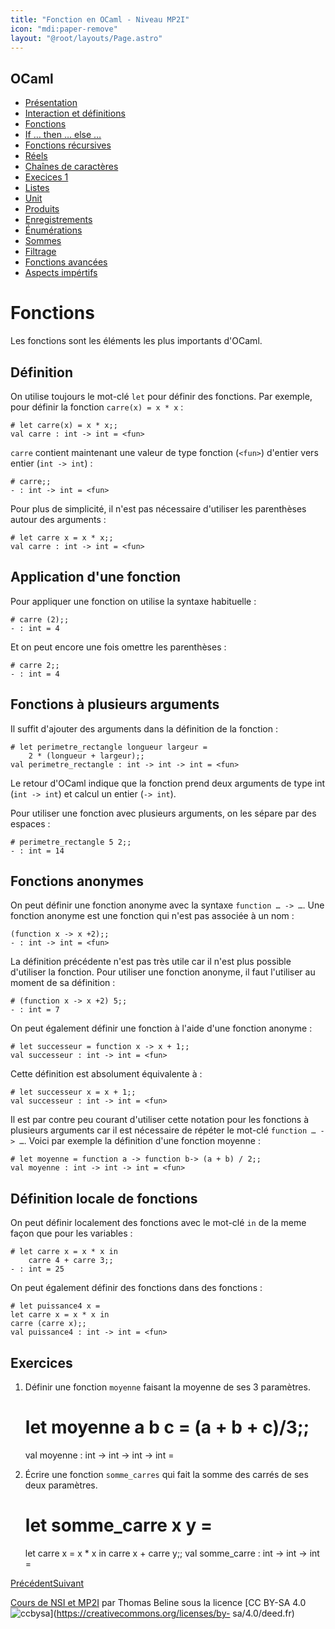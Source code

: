 ```yaml
---
title: "Fonction en OCaml - Niveau MP2I"
icon: "mdi:paper-remove"
layout: "@root/layouts/Page.astro"
---
```

 
## OCaml

  * [Présentation](.)
  * [Interaction et définitions](interaction-definition)
  * [Fonctions](fonctions)
  * [If … then … else …](if-then-else)
  * [Fonctions récursives](fonctions-recursives)
  * [Réels](reels)
  * [Chaînes de caractères](string)
  * [Execices 1](exercices-1)
  * [Listes](listes)
  * [Unit](unit)
  * [Produits](produits)
  * [Enregistrements](enregistrements)
  * [Énumérations](enumerations)
  * [Sommes](sommes)
  * [Filtrage](filtrage)
  * [Fonctions avancées](fonctions-avancees)
  * [Aspects impértifs](aspects-imperatifs)

# Fonctions

Les fonctions sont les éléments les plus importants d'OCaml.

## Définition

On utilise toujours le mot-clé `let` pour définir des fonctions. Par exemple,
pour définir la fonction `carre(x) = x * x` :

    
    
    # let carre(x) = x * x;;
    val carre : int -> int = <fun>

`carre` contient maintenant une valeur de type fonction (`<fun>`) d'entier
vers entier (`int -> int`) :

    
    
    # carre;;
    - : int -> int = <fun>

Pour plus de simplicité, il n'est pas nécessaire d'utiliser les parenthèses
autour des arguments :

    
    
    # let carre x = x * x;;
    val carre : int -> int = <fun>

## Application d'une fonction

Pour appliquer une fonction on utilise la syntaxe habituelle :

    
    
    # carre (2);;
    - : int = 4

Et on peut encore une fois omettre les parenthèses :

    
    
    # carre 2;;
    - : int = 4

## Fonctions à plusieurs arguments

Il suffit d'ajouter des arguments dans la définition de la fonction :

    
    
    # let perimetre_rectangle longueur largeur =
    	2 * (longueur + largeur);;
    val perimetre_rectangle : int -> int -> int = <fun>

Le retour d'OCaml indique que la fonction prend deux arguments de type int
(`int -> int`) et calcul un entier (`-> int`).

Pour utiliser une fonction avec plusieurs arguments, on les sépare par des
espaces :

    
    
    # perimetre_rectangle 5 2;;
    - : int = 14

## Fonctions anonymes

On peut définir une fonction anonyme avec la syntaxe `function … -> …`. Une
fonction anonyme est une fonction qui n'est pas associée à un nom :

    
    
    (function x -> x +2);;
    - : int -> int = <fun>

La définition précédente n'est pas très utile car il n'est plus possible
d'utiliser la fonction. Pour utiliser une fonction anonyme, il faut l'utiliser
au moment de sa définition :

    
    
    # (function x -> x +2) 5;;
    - : int = 7

On peut également définir une fonction à l'aide d'une fonction anonyme :

    
    
    # let successeur = function x -> x + 1;;
    val successeur : int -> int = <fun>

Cette définition est absolument équivalente à :

    
    
    # let successeur x = x + 1;;
    val successeur : int -> int = <fun>

Il est par contre peu courant d'utiliser cette notation pour les fonctions à
plusieurs arguments car il est nécessaire de répéter le mot-clé `function … ->
…`. Voici par exemple la définition d'une fonction moyenne :

    
    
    # let moyenne = function a -> function b-> (a + b) / 2;;
    val moyenne : int -> int -> int = <fun>

## Définition locale de fonctions

On peut définir localement des fonctions avec le mot-clé `in` de la meme façon
que pour les variables :

    
    
    # let carre x = x * x in
    	carre 4 + carre 3;;
    - : int = 25

On peut également définir des fonctions dans des fonctions :

    
    
    # let puissance4 x =
    let carre x = x * x in
    carre (carre x);;
    val puissance4 : int -> int = <fun>

## Exercices

1. Définir une fonction `moyenne` faisant la moyenne de ses 3 paramètres.

    
    
    # let moyenne a b c = (a + b + c)/3;;
    val moyenne : int -> int -> int -> int = <fun>

2. Écrire une fonction `somme_carres` qui fait la somme des carrés de ses
deux paramètres.

    
    
    # let somme_carre x y =
    let carre x = x * x in
    carre x + carre y;;
    val somme_carre : int -> int -> int = <fun>

[Précédent](interaction-definition)[Suivant](if-then-else)

[Cours de NSI et MP2I](https://kxs.fr/cours/) par Thomas Beline sous la
licence [CC BY-SA 4.0
![ccbysa](//cours/ccbysa.svg)](https://creativecommons.org/licenses/by-
sa/4.0/deed.fr)

